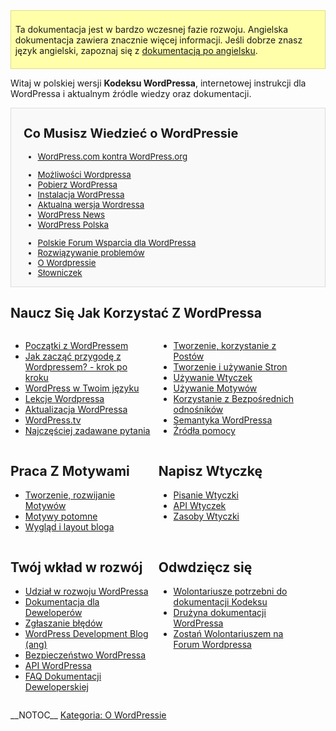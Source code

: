 {{draft}}
<div style="background-color: #ffa; border: 1pt solid #dd8; padding: 5pt">Ta dokumentacja jest w bardzo wczesnej fazie rozwoju. Angielska dokumentacja zawiera znacznie więcej informacji. Jeśli dobrze znasz język angielski, zapoznaj się z [[Main Page|dokumentacją po angielsku]].</div>


Witaj w polskiej wersji <strong>Kodeksu WordPressa</strong>, internetowej instrukcji dla WordPressa i aktualnym źródle wiedzy oraz dokumentacji.

<!--        PORTAL LIST        -->
<div style="background:#f9f9f9;border:1px solid #ddd;font-size:95%;padding-left:1.5em;">
==Co Musisz Wiedzieć o WordPressie==
* [[pl:WordPress.com_kontra_WordPress.org|WordPress.com kontra WordPress.org]]
<ul style="float:left; width:200px;list-style:none;margin-bottom:10px;">
<li>[[pl:mozliwosci_wordpressa|Możliwości Wordpressa]]</li>
<li>[http://pl.wordpress.org/ Pobierz WordPressa]</li>
<li>[[pl:instalacja_wordpressa|Instalacja WordPressa]]</li>
<li>[[Version {{CurrentVersion}}|Aktualna wersja Wordressa]]</li>
<li>[http://wordpress.org/news/ WordPress News]</li>
<li>[http://pl.wordpress.org/ WordPress Polska]</li>
</ul>

<ul style="float:left; width:200px;list-style:none;margin-bottom:10px;">
<li>[https://pl.wordpress.org/support/ Polskie Forum Wsparcia dla WordPressa]</li>
<li>[[pl:rozwiazywanie_problemow|Rozwiązywanie problemów]]</li>
<li>[[pl:o_wordpressie|O Wordpressie]]</li>
<li>[[pl:slowniczek|Słowniczek]]</li>
</ul><span style="display:block;clear:left;"></span>
</div>


==Naucz Się Jak Korzystać Z WordPressa ==
<div>
<div style="width:45%;float:left;padding-right:10px;">
* [[pl:poczatki_z_wordpressem|Początki z WordPressem]]
* [[pl:jak_zaczac_przygode_z_wordpressem|Jak zacząć przygodę z Wordpressem? - krok po kroku]]
* [[pl:wordpress_w_twoim_jezyku|WordPress w Twoim języku]]
* [[pl:lekcje_wordpressa|Lekcje Wordpressa]]
* [[pl:aktualizacja_wordpressa|Aktualizacja WordPressa]]
* [http://wordpress.tv/ WordPress.tv]
* [[pl:FAQ|Najczęściej zadawane pytania]]

</div>

<div style="width:45%;float:left">
* [[pl:Posty|Tworzenie, korzystanie z Postów]]
* [[pl:Strony|Tworzenie i używanie Stron]]
* [[pl:Wtyczki|Używanie Wtyczek]]
* [[pl:Motywy|Używanie Motywów]]
* [[pl:Korzystanie_z_bezposrednich_odnosnikow|Korzystanie z Bezpośrednich odnośników]]
* [[pl:Semantyka_Wordpressa|Semantyka WordPressa]]
* [[pl:Wiecej_pomocy|Źródła pomocy]]
</div>
<div style="clear:both;"></div>
</div>
<div>
<div style="width:45%;float:left;padding-right:10px;">

== Praca Z Motywami ==
* [[pl:Motywy|Tworzenie, rozwijanie Motywów]]
* [[pl:Motywy_potomne|Motywy potomne]]
* [[pl:Wyglad_i_layout_bloga|Wygląd i layout bloga]]

</div><div style="width:45%;float:left">
== Napisz Wtyczkę ==
* [[pl:Pisanie_wtyczek|Pisanie Wtyczki]]
* [[pl:API_wtyczek|API Wtyczek]]
* [[pl:Zasoby_Wtyczki|Zasoby Wtyczki]]
</div>
<div style="clear:both;"></div>
</div>

<div>
<div style="width:45%;float:left;padding-right:10px;">
== Twój wkład w rozwój ==
* [[pl:Udzial_w_rozwoju_WordPressa|Udział w rozwoju WordPressa]]
* [[pl:Dokumentacja_dla_Deweloperow|Dokumentacja dla Deweloperów]]
* [[pl:Zglaszanie_bledow|Zgłaszanie błędów]]
* [http://wpdevel.wordpress.com/ WordPress Development Blog (ang)]
* [[pl:Bezpieczenstwio_WordPressa|Bezpieczeństwo WordPressa]]
* [[pl:API_WordPressa|API WordPressa]]
* [[pl:FAQ_Dokumentacji_Deweloperskiej|FAQ Dokumentacji Deweloperskiej]]

</div><div style="width:45%;float:left">
== Odwdzięcz się  ==
* [[pl:Kodeks:Wolontariusze_potrzebni_do_dokumentacji_Kodeksu|Wolontariusze potrzebni do dokumentacji Kodeksu]]
* [[pl:Drużyna_dokumentacji|Drużyna dokumentacji WordPressa]]
* [[Wolontariusze_na_forum|Zostań Wolontariuszem na Forum Wordpressa]]
</div>
<div style="clear:both;"></div>
</div>

{{Browsebar}}
{{Languages|
{{en}}
{{ar}}
{{bg}}
{{bs}}
{{cs}}
{{de}}
{{es}}
{{fax}}
{{fi}}
{{fr}}
{{he}}
{{hr}}
{{hu}}
{{id}}
{{it}}
{{ja/top}}
{{ka}}
{{km}}
{{ko}}
{{mk}}
{{nl}}
{{pl}}
{{pt}}
{{pt-br}} 
{{ru}}
{{ro}}
{{sk}}
{{sl}}
{{sq}}
{{sv}}
{{th}}
{{tr}}
{{uk}}
{{vi}}
{{zh-cn}}
{{zh-tw}}
}}
__NOTOC__
[[Kategoria: O WordPressie]]